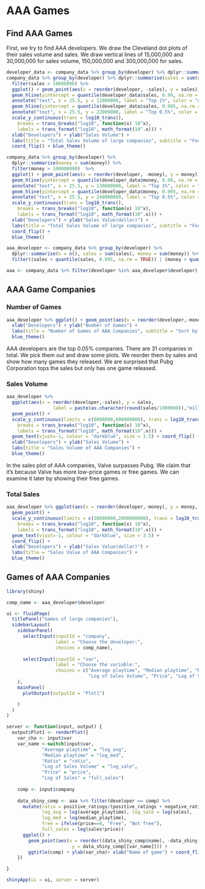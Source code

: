# AAA Games

## Find AAA Games

First, we try to find AAA developers. We draw the Cleveland dot plots of their sales volume and sales. We draw vertical lines of 15,000,000 and 30,000,000 for sales volume, 150,000,000 and 300,000,000 for sales. 

```r
developer_data <- company_data %>% group_by(developer) %>% dplyr::summarise(sales = sum(sales),money = sum(money))
company_data %>% group_by(developer) %>% dplyr::summarise(sales = sum(sales)) %>% 
  filter(sales > 10000000) %>% 
  ggplot() + geom_point(aes(x = reorder(developer, -sales), y = sales)) + 
  geom_hline(yintercept = quantile(developer_data$sales, 0.99, na.rm = TRUE), color = "Pink") +
  annotate("text", x = 25.5, y = 11000000, label = "Top 1%", color = "darkred") +
  geom_hline(yintercept = quantile(developer_data$sales, 0.995, na.rm = TRUE), color = "Pink") +
  annotate("text", x = 25.5, y = 22000000, label = "Top 0.5%", color = "darkred") +
  scale_y_continuous(trans = log10_trans(),
    breaks = trans_breaks("log10", function(x) 10^x),
    labels = trans_format("log10", math_format(10^.x))) + 
  xlab("Developers") + ylab("Sales Volume") + 
  labs(title = "Total Sales Volume of large companies", subtitle = "Focus on developers having sales volume more than 10,000,000") + 
  coord_flip() + blue_theme()
```

```r
company_data %>% group_by(developer) %>% 
  dplyr::summarise(money = sum(money)) %>% 
  filter(money > 100000000)  %>%
  ggplot() + geom_point(aes(x = reorder(developer, -money), y = money)) + 
  geom_hline(yintercept = quantile(developer_data$money, 0.99, na.rm = TRUE), color = "Pink") +
  annotate("text", x = 25.5, y = 130000000, label = "Top 1%", color = "darkred") +
  geom_hline(yintercept = quantile(developer_data$money, 0.995, na.rm = TRUE), color = "Pink") +
  annotate("text", x = 25.5, y = 240000000, label = "Top 0.5%", color = "darkred") +
  scale_y_continuous(trans = log10_trans(),
    breaks = trans_breaks("log10", function(x) 10^x),
    labels = trans_format("log10", math_format(10^.x))) + 
  xlab("Developers") + ylab("Sales Value(dollar)") + 
  labs(title = "Total Sales Volume of large companies", subtitle = "Focus on developers having sales value more than 100,000,000") + 
  coord_flip() +
  blue_theme()
```

```r
aaa_developer <- company_data %>% group_by(developer) %>% 
  dplyr::summarise(n = n(), sales = sum(sales), money = sum(money)) %>%
  filter((sales > quantile(sales, 0.995, na.rm = TRUE)) | (money > quantile(money, 0.995, na.rm = TRUE)))

aaa <- company_data %>% filter(developer %in% aaa_developer$developer)
```

## AAA Game Companies

### Number of Games

```r
aaa_developer %>% ggplot() + geom_point(aes(x = reorder(developer,-money), y = n)) + coord_flip() +
  xlab("Developers") + ylab("Number of Games") + 
  labs(title = "Number of Games of AAA Companies", subtitle = "Sort by the total sales value of developers") + 
  blue_theme()
```

AAA developers are the top 0.05% companies. There are 31 companies in total.  We pick them out and draw some plots. We reorder them by sales and show how many games they released. We are surprised that Pubg Corporation tops the sales but only has one game released. 

### Sales Volume

```r
aaa_developer %>% 
  ggplot(aes(x = reorder(developer,-sales), y = sales,
                 label = paste(as.character(round(sales/1000000)),"million"))) + 
  geom_point() + 
  scale_y_continuous(limits = c(8000000,600000000), trans = log10_trans(),
    breaks = trans_breaks("log10", function(x) 10^x),
    labels = trans_format("log10", math_format(10^.x))) + 
  geom_text(vjust=-1, colour = "darkblue", size = 3.5) + coord_flip() +
  xlab("Developers") + ylab("Sales Volume") + 
  labs(title = "Sales Volume of AAA Companies") + 
  blue_theme()
```

In the sales plot of AAA companies, Valve surpasses Pubg. We claim that it’s because Valve has more low-price games or free games. We can examine it later by showing their free games. 

### Total Sales

```r
aaa_developer %>% ggplot(aes(x = reorder(developer,-money), y = money, label = ifelse(money == 1,0, paste(as.character(round(money/1000000, digits = 2)),"million")))) + 
  geom_point() + 
  scale_y_continuous(limits = c(30000000,2000000000), trans = log10_trans(),
    breaks = trans_breaks("log10", function(x) 10^x),
    labels = trans_format("log10", math_format(10^.x))) + 
  geom_text(vjust=-1, colour = "darkblue", size = 3.5) +
  coord_flip() +
  xlab("Developers") + ylab("Sales Value(dollar)") + 
  labs(title = "Sales Value of AAA Companies") + 
  blue_theme()
```

## Games of AAA Companies

```r
library(shiny)

comp_name <- aaa_developer$developer

ui <- fluidPage(
  titlePanel("Games of large companies"),
  sidebarLayout(
    sidebarPanel(
      selectInput(inputId = "company",
                  label = "Choose the developer:",
                  choices = comp_name),
      
      selectInput(inputId = "var",
                  label = "Choose the variable:",
                  choices = c("Average playtime", "Median playtime", "Ratio", 
                              "Log of Sales Volume", "Price", "Log of Sales"))
    ),
    mainPanel(
      plotOutput(outputId = "Plot1")

    )
  )
)

server <- function(input, output) {
  output$Plot1 <- renderPlot({
    var_cha <- input$var
    var_name <-switch(input$var,
             "Average playtime" = "log_avg",
             "Median playtime" = "log_med",
             "Ratio" = "ratio",
             "Log of Sales Volume" = "log_sale",
             "Price" = "price",
             "Log of Sales" = "full_sales")
    
    comp <- input$company
    
    data_shiny_comp <- aaa %>% filter(developer == comp) %>%
      mutate(ratio = positive_ratings/(positive_ratings + negative_ratings), 
             log_avg = log(average_playtime), log_sale = log(sales), 
             log_med = log(median_playtime), 
             free = ifelse(price==0, "Free", "Not free"),
             full_sales = log(sales*price))
      ggplot() + 
        geom_point(aes(x = reorder((data_shiny_comp$name), -data_shiny_comp[[var_name]]), 
                        y = data_shiny_comp[[var_name]])) +
        ggtitle(comp) + ylab(var_cha)+ xlab("Name of game") + coord_flip() + blue_theme()
    })

}

shinyApp(ui = ui, server = server)
```

